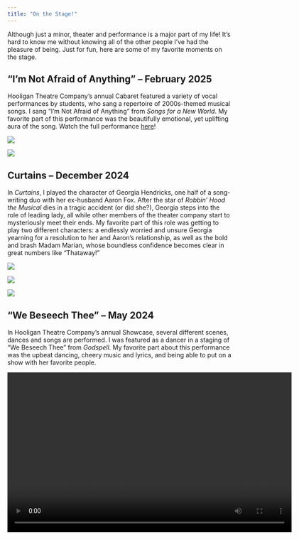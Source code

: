 ```yaml
---
title: "On the Stage!"
---
```


Although just a minor, theater and performance is a major part of my life! It's hard to know me without knowing all of the other people I've had the pleasure of being. Just for fun, here are some of my favorite moments on the stage.

## "I'm Not Afraid of Anything" -- February 2025

Hooligan Theatre Company's annual Cabaret featured a variety of vocal performances by students, who sang a repertoire of 2000s-themed musical songs. I sang "I'm Not Afraid of Anything" from *Songs for a New World*. My favorite part of this performance was the beautifully emotional, yet uplifting aura of the song. Watch the full performance [here](https://youtu.be/32agea6jfII?si=psRgNunXtbX-SvEN)!

![](cabaret1.jpg)

![](cabaret2.jpg)

## Curtains -- December 2024

In *Curtains*, I played the character of Georgia Hendricks, one half of a song-writing duo with her ex-husband Aaron Fox. After the star of *Robbin' Hood the Musical* dies in a tragic accident (or did she?), Georgia steps into the role of leading lady, all while other members of the theater company start to mysteriously meet their ends. My favorite part of this role was getting to play two different characters: a endlessly worried and unsure Georgia yearning for a resolution to her and Aaron's relationship, as well as the bold and brash Madam Marian, whose boundless confidence becomes clear in great numbers like "Thataway!"

![](curtains1.jpg)

![](curtains2.jpg)

![](curtains3.jpg)

## "We Beseech Thee" -- May 2024

In Hooligan Theatre Company's annual Showcase, several different scenes, dances and songs are performed. I was featured as a dancer in a staging of "We Beseech Thee" from *Godspell*. My favorite part about this performance was the upbeat dancing, cheery music and lyrics, and being able to put on a show with her favorite people.

<video width="640" height="360" controls>

<source src="we_beseech_thee.MOV" type="video/quicktime">

Your browser does not support the video tag. </video>

## Sunday in the Park with George -- December 2023

In this surreal depiction of the life of famous painter Georges Seurat, I played the role of Yvonne, the pretentious, arty wife of famed painter Jules. While George pioneers the esteemed pointillism technique he eventually integrates into renowned works such as *A Sunday Afternoon on the Island of La Grande Jatte*, he fends off the ostentatious critiques of Jules and Yvonne. My favorite part of being in this show was the incredibly beautiful music, composed by the late-yet-great Stephen Sondheim, and getting to comprise half a husband-wife duo with a dear and remarkably talented friend.

![](sitpwg1.jpeg)

![](sitpwg2.jpeg)

![](sitpwg.png)

## Spamalot -- April 2023

*Spamalot* is a goofy musical adaptation of Monty Python's film *Monty Python and the Holy Grail*. While the musical keeps most of the classic comedic elements from the original movie, such as the use of coconuts to mimic horses' hooves and the killer rabbit, it also develops upon the character of the Lady of the Lake, who appears sporadically throughout the show to aid Arthur and his knights in their quest for the Holy Grail (or to remind the audience she's the star). My favorite parts about this role was its challenging vocal demands and multitude of extravagant makeup and costume changes. It was a wonderfully pleasing role, both for the crowd and for the actor who had the delight of bringing it to life.

![](spam1.png)

![](spamalot3.jpeg)

![](spamalot.png)
